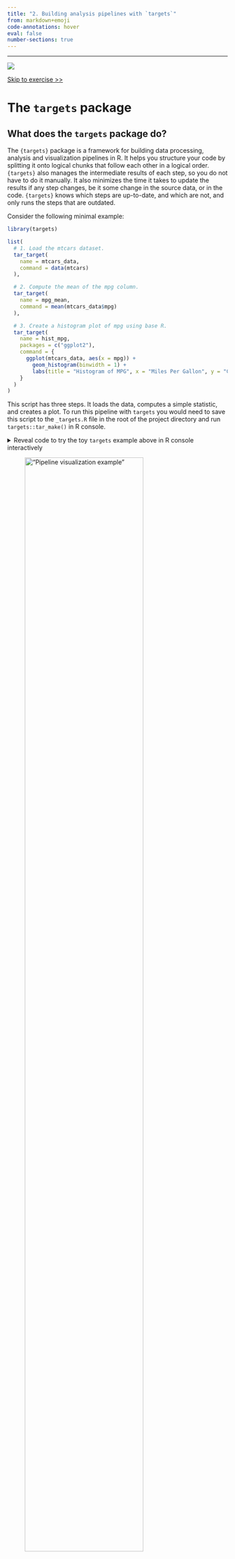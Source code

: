 ```yaml
---
title: "2. Building analysis pipelines with `targets`"
from: markdown+emoji
code-annotations: hover
eval: false
number-sections: true
---
```


-----

![](media/images/blocks-targets.png)

[Skip to exercise \>\>](#exercise)

# The `targets` package {#targets}

## What does the `targets` package do?

The `{targets}` package is a framework for building data processing, analysis and visualization pipelines in R. It helps you structure your code by splitting it onto logical chunks that follow each other in a logical order. `{targets}` also manages the intermediate results of each step, so you do not have to do it manually. It also minimizes the time it takes to update the results if any step changes, be it some change in the source data, or in the code. `{targets}` knows which steps are up-to-date, and which are not, and only runs the steps that are outdated.

Consider the following minimal example:

```r
library(targets)

list(
  # 1. Load the mtcars dataset.
  tar_target(
    name = mtcars_data,
    command = data(mtcars)
  ),

  # 2. Compute the mean of the mpg column.
  tar_target(
    name = mpg_mean,
    command = mean(mtcars_data$mpg)
  ),

  # 3. Create a histogram plot of mpg using base R.
  tar_target(
    name = hist_mpg,
    packages = c("ggplot2"),
    command = {
      ggplot(mtcars_data, aes(x = mpg)) +
        geom_histogram(binwidth = 1) +
        labs(title = "Histogram of MPG", x = "Miles Per Gallon", y = "Count")
    }
  )
)
```

This script has three steps. It loads the data, computes a simple statistic, and creates a plot. To run this pipeline with `targets` you would need to save this script to the `_targets.R` file in the root of the project directory and run `targets::tar_make()` in R console.

<details>
<summary>Reveal code to try the toy `targets` example above in R console interactively</summary>

To quickly run the pipeline above in R console without setting up `targets` properly and creating an R script file, you can use the code below, that can be pasted in to the R console (and it will make the pipeline run in a temporary directory):

```r
library(targets)
tar_dir({
  tar_script({
    library(targets)
    list(
      # Load the mtcars dataset.
      tar_target(mtcars_data, mtcars),
      
      # Compute the mean of the mpg column.
      tar_target(mpg_mean, mean(mtcars_data$mpg)),
      
      # Create a histogram plot of mpg using base R.
      # The plot is saved as a PNG file and the filename is returned.
      tar_target(plot_mpg, {
        png("hist_mpg.png")  # Open a PNG device.
        hist(mtcars_data$mpg,
             breaks = "Sturges",
             main = "Histogram of MPG",
             xlab = "Miles Per Gallon",
             ylab = "Frequency",
             col = "lightblue")
        dev.off()  # Close the device.
        "hist_mpg.png"  # Return the filename as the target value.
      })
    )
  }, ask = FALSE)
  
  # Run all targets defined in the pipeline.
  tar_make()

})
```

You will get output similar to this:

```r
▶ dispatched target mtcars_data
● completed target mtcars_data [0 seconds, 1.225 kilobytes]
▶ dispatched target plot_mpg
● completed target plot_mpg [0.011 seconds, 65 bytes]
▶ dispatched target mpg_mean
● completed target mpg_mean [0 seconds, 52 bytes]
▶ ended pipeline [0.059 seconds]
```

It would mean that all steps have been executed successfully.

Similarly, if you add `tar_visnetwork()` after `tar_make()`, you will get a visualization of the pipeline:

```r
library(targets)
tar_dir({
  tar_script({
    library(targets)
    list(
      # Load the mtcars dataset.
      tar_target(mtcars_data, mtcars),
      
      # Compute the mean of the mpg column.
      tar_target(mpg_mean, mean(mtcars_data$mpg)),
      
      # Create a histogram plot of mpg using base R.
      # The plot is saved as a PNG file and the filename is returned.
      tar_target(plot_mpg, {
        png("hist_mpg.png")  # Open a PNG device.
        hist(mtcars_data$mpg,
             breaks = "Sturges",
             main = "Histogram of MPG",
             xlab = "Miles Per Gallon",
             ylab = "Frequency",
             col = "lightblue")
        dev.off()  # Close the device.
        "hist_mpg.png"  # Return the filename as the target value.
      })
    )
  }, ask = FALSE)
  
  # Run all targets defined in the pipeline.
  tar_make()
  tar_visnetwork()
})

```

You would get output similar to the one in the @fig-mtcars-visnet below.
</details>

!["Pipeline visualization example"](media/images/mtcars-visnet.png){#fig-mtcars-visnet width=80%}

As you can see in @fig-mtcars-visnet, `{targets}` knows that the summary statistic and the plot depend on the data. If you were to change the first step of the pipeline, then the next time you ask `{targets}` to update the pipeline, it would only run steps two and three. If, however, instead of changing the data, you changed the code for the plot (e.g. change the title), then the pipeline would only re-run step three. This way, you do not have to manually keep track of what might have changed in the data or the code, or, in more complex pipelines, in the intermediate data (such as cross-validation folds for machine learning models) - `{targets}` will figure it out for you.

# Exercise {#exercise}

## Goal

The goal of this exercise is to use the project folder that you have set up in the previous exercise with `{renv}` to create a simple analysis pipeline using `{targets}`.

::: {.callout-note}
If you have not successfully completed the previous exercise, you can start the current one by downloading the repository [https://github.com/e-kotov/2025-mpidr-workflows-reference-01](https://github.com/e-kotov/2025-mpidr-workflows-reference-01){target="_blank"} and extracting it to your computer.
:::

## Instructions

## Open the project folder in your editor

Open either your own project, or our reference project snapshot form the Note above.

If you open your own project, you should see in the R console:

```r
- Project 'path/on/your/computer/to/your/project' loaded. [renv 1.1.1]
```

If you open our reference project, you should see in the R console:

```r
OK
- Installing renv  ... OK

- Project 'path/on/your/computer/2025-mpidr-workflows-reference-01' loaded. [renv 1.1.1]
- One or more packages recorded in the lockfile are not installed.
- Use `renv::status()` for more details.
```

::: {.callout-note}
The reason you will see that the packages are not installed, is because the library of R packages is specific to an operating system and is considered as a disposable storage. By default, it is not pushed to GitHub. Therefore, when you copy such project from GitHub, you don't have the packages, but you have all the files to restore the packages as required by the `renv.lock` file.
:::

## Restore (install) the R packages in the project

### In your own project

In your own project, you need to run:

```r
renv::status()
```

This is to make sure that all the packages are installed in the project. If any packages are still missing, see the step below.

### In our reference project

If you are working in our reference project from [https://github.com/e-kotov/2025-mpidr-workflows-reference-01](https://github.com/e-kotov/2025-mpidr-workflows-reference-01){target="_blank"}, you need to run:

```r
renv::restore()
```

After you confirm, you should see the package installation process.

Once the installation finishes, to make sure you have successfully installed all packages, run:

```r
renv::status()
```

You should get something like this:

```r
No issues found -- the project is in a consistent state.
```

## Setup the `{targets}` pipeline

You could of course create a `targets` pipeline manually, but there is a handy R function to initialize a template for you:

```r
targets::use_targets()
```

Agree to that and `{renv}` will take over again to install a new package. Don't forget to add it to the `renv.lock` file with `renv::snapshot()` later.

Once this is done, you should get a new file `_targets.R` in the root of your project folder.

## Explore the sample pipeline

Before editing the `_targets.R` file, explore the pipeline that is already defined in the file.

First, run this to see the interactive graph of the pipeline (you will need to agree to install `visNetwork` package when you run this for the first time, run the command again if you still don't see the visualisation in the viewer):

```r
targets::tar_visnetwork()
```

You will see that all steps are currently outdated.

Now you can runn all the steps in the pipeline:

```r
targets::tar_make()
```

Notice that you a new folder called `_targets` is created in the project folder. This is where the output of the pipeline will be stored as well as some metadata.

If you run `targets::tar_visnetwork()` again, you will find all steps are now up-to-date.

Now you can inspect in the `R` console the results of each step. You do not need to think where each output is saved, as all outputs are always stored in the `_targets` folder and are accessible by their name. For example:

```r
tmp_object <- targets::tar_read(data)
print(tmp_object)
rm(tmp_object)
```

This will read the `data` object that is the output of the first step of the example pipeline and print it to the console. Finally, we also remove this object from the workspace to keep it clean.

You may also load the object `data` with its name directly into the workspace with:

```r
targets::tar_load(data)
```

```r
ls()
```

```r
[1] "data"
```

Now clean the workspace/environment:

```r
rm(list = ls())
```

To delete saved outputs of all or certain (see the [documentation](https://docs.ropensci.org/targets/reference/tar_destroy.html){target="_blank"}) steps, run:

```r
targets::tar_destroy()
```

To delete the saved results of steps that you might have deleted and will not use anymore, you could run:

```r
targets::tar_prune()
```

## Adjust `targets` settings

Feel free to remove most of the comments in the example `_targets.R` file, especially the ones regarding the targets options. We recommend you do set the options as follows:

```r
tar_option_set(
  format = "qs"
)
```

The `qs`/`qs2` format is a faster and more space efficient alternative to `rds` format. You can read more about it in the [`qs2` documentation](https://github.com/qsbase/qs2?tab=readme-ov-file#single-threaded). This will be the format that `targets` uses to save the output of each step of the pipeline, unless you specify `format = 'file'`, or set it to something else in the specicfic `tar_target()` step.

::: {.callout-note}
You might also notice that we suggest to remove the `packages` option from `tar_option_set()` that was originally there. This is because it is much safer to specify the packages you need in each `tar_target()` step individually. This might seem like a lot of work, but it it has many advatanges:

- Each step runs much faster, as unnecessary packages are not loaded.
- You can prevent potential package conflicts. In big projects with hundreds of packages, some packages may not work well when loaded simultaneously (which would happen if you specify the `packages` option globally for all steps).
- It is much easier to debug, as you can see which packages are loaded at each step.
:::

For more `targets` options, you can see the documentation for [`tar_option_set()`](https://docs.ropensci.org/targets/reference/tar_option_set.html){target="_blank"}.

## Analysis step 1 - Get the data {#step1-get-data}

See the code in Jonas's repository at [https://github.com/jschoeley/openscience25/tree/main/layer2-communal/example_2-1](https://github.com/jschoeley/openscience25/tree/main/layer2-communal/example_2-1){target="_blank"}.

Let us try to implement the steps from his code in a `targets` pipeline. We will guide you through the first pipeline step together.

### Wrap data download step into a function

We first need to implement the data download step found in [https://github.com/jschoeley/openscience25/blob/main/layer2-communal/example_2-1/code/10-download_input_data_from_zenodo.R](https://github.com/jschoeley/openscience25/blob/main/layer2-communal/example_2-1/code/10-download_input_data_from_zenodo.R){target="_blank"}.

We will keep all functions that implement the steps in a separate folder called `R`. Create this folder manually and create a file called `10-download_input_data_from_zenodo.R` in it. Copy the code from Jonas's repository and save it in this new file, but convert it to a function that we could call from the `targets` pipeline. Compared to Jonas's original code, this function needs to make sure that the folder for the file downloads exists and also return the paths to the downloaded data files. See the suggested function below:

```r
# Download analysis input data from Zenodo
download_files_from_zenodo <- function(
  data_folder = "data"
) {
  # make sure the data folder exists
  if (!dir.exists(data_folder)) {
    dir.create(data_folder, recursive = TRUE)
  }

  # download the files
  download.file(
    url = 'https://zenodo.org/records/15033155/files/10-euro_education.csv?download=1',
    destfile = paste0(data_folder, "/10-euro_education.csv")
  )

  download.file(
    url = 'https://zenodo.org/records/15033155/files/10-euro_sectors.csv?download=1',
    destfile = paste0(data_folder, "/10-euro_sectors.csv")
  )

  download.file(
    url = 'https://zenodo.org/records/15033155/files/10-euro_geo_nuts2.rds?download=1',
    destfile = paste0(data_folder, "/10-euro_geo_nuts2.rds")
  )

  # find the downloaded files
  data_from_zenodo <- list.files("data", full.names = TRUE)

  # return the list of files
  return(data_from_zenodo)
}
```

Compare this to the original code from Jonas's repository at [https://github.com/jschoeley/openscience25/blob/main/layer2-communal/example_2-1/code/10-download_input_data_from_zenodo.R](https://github.com/jschoeley/openscience25/blob/main/layer2-communal/example_2-1/code/10-download_input_data_from_zenodo.R){target="_blank"}.

Now, to implement this first step into the pipeline, let us find the list of steps in the end of the `_targets.R` file, it's the one where all the steps are listed, each starting with `tar_target()`.

Remove all the example steps and insert your own:

```r
list(
  # download files from zenodo
  tar_target(
    name = data_from_zenodo,
    command = download_files_from_zenodo(
      data_folder = "data"
    ),
    format = "file"
  )
)
```

Notice that we have added `format = "file"` to our first step. This means that `targets` should expect not a generic `R` object like a `data.frame`, `list`, or `vector` as on output of the `download_files_from_zenodo()` function, but a vector of files. This is useful for actions such as file downloads, as `targets` will be checking on it's own if all expected files are actually downloaded.

The final step is to inform `targets` that we want to run the pipeline by executing the `targets::tar_make()`.

### Download files by executing the pipeline

Now you can run the pipeline by executing:

```r
targets::tar_make()
```

You should get something like this:

```r
▶ dispatched target data_from_zenodo
trying URL 'https://zenodo.org/records/15033155/files/10-euro_education.csv?download=1'
Content type 'text/plain; charset=utf-8' length 11150 bytes (10 KB)
==================================================
downloaded 10 KB

trying URL 'https://zenodo.org/records/15033155/files/10-euro_sectors.csv?download=1'
Content type 'text/plain; charset=utf-8' length 20626 bytes (20 KB)
================================
downloaded 20 KB

trying URL 'https://zenodo.org/records/15033155/files/10-euro_geo_nuts2.rds?download=1'
Content type 'application/octet-stream' length 261344 bytes (255 KB)
=======
downloaded 255 KB

● completed target data_from_zenodo [0.894 seconds, 293.12 kilobytes]
▶ ended pipeline [0.94 seconds]
```

The pipeline downloaded the files from Zenodo and will save them into the `data` folder. You can now use the downloaded files in the next steps of the pipeline.

Make an interactive graph of the pipeline:

```r
targets::tar_visnetwork()
```


You should see a network similar to the one in @fig-ex-02-targets-zenodo-data.png.

!["Up to date workflow including getting the data and producing the basemap"](media/images/ex-02-targets-zenodo-data.png){#fig-ex-02-targets-zenodo-data.png}



::: {.callout-note}
One thing to try, is to manually delete any one of the downloaded files and run the `targets::tar_visnetwork()` function. You will then see that one of the steps is outdated, as `targets` knows from the first run that it needs to keep track of files and it has noted the file signatures.
:::

### Add data folder to `.gitignore`

As the data is preserved at Zenodo, and as it is bad practice to store data in the git repository, we should add the `data` folder to the `.gitignore` file. You can do this by executing the following command in the `R` console:

```r
usethis::use_git_ignore("data")
```

This will create a new `.gitignore` file in the root of the project (in case it did not exist) and add the `data` folder there. Now `git` tools will not prompt you to commit the `data` folder and it will never be pushed to GitHub or other remote repository you are using.



## Analysis step 2 - Create background map

Now let us add a new step that creates background map that will be re-used in all of the plots me can create following the code in Jonas's repository. We will look at the code in [https://github.com/jschoeley/openscience25/blob/main/layer2-communal/example_2-1/code/20-create_european_backgroundmap.R](https://github.com/jschoeley/openscience25/blob/main/layer2-communal/example_2-1/code/20-create_european_backgroundmap.R){target="_blank"} and adjust it to be a `targets` step executed by `tar_target()`.

Because the code there uses [`_config.yaml`](https://github.com/jschoeley/openscience25/blob/main/layer2-communal/example_2-1/code/_config.yaml){target="_blank"} to customize the plots, you will need to [download](https://github.com/jschoeley/openscience25/raw/refs/heads/main/layer2-communal/example_2-1/code/_config.yaml){target="_blank"} it and put into your project, e.g. into `config` folder.

We will also break down the code into steps, as it makes sense to isolate the code for downloading the data from Natural Earth into a separate function.

#### Step 2.1 Download Natural Earth data

Look at [the corresponding lines](https://github.com/jschoeley/openscience25/blob/9efc85e2dad9b2d1cc05da2d257c5dad01a97276/layer2-communal/example_2-1/code/20-create_european_backgroundmap.R#L28C1-L42C39){target="_blank"} in Jonas's code:

```r
# Download Eurasian geodata ---------------------------------------
eura_sf <-
  # download geospatial data for European, Asian and African countries
  ne_countries(continent = c('europe', 'asia', 'africa'),
               returnclass = 'sf', scale = 10) %>%
  # project to crs suitable for Europe
  st_transform(crs = config$crs) %>%
  # merge into single polygon
  st_union(by_feature = FALSE) %>%
  # crop to Europe
  st_crop(xmin = config$eurocrop$xmin,
          xmax = config$eurocrop$xmax,
          ymin = config$eurocrop$ymin,
          ymax = config$eurocrop$ymax)
```

We will rewrite it as a following function:

```r
# Download Eurasian geodata ---------------------------------------
download_ne_data <- function(
  crs, xmin, xmax, ymin, ymax
) {
  eura_sf <-
    # download geospatial data for European, Asian and African countries
    rnaturalearth::ne_countries(
      continent = c('europe', 'asia', 'africa'),
      returnclass = 'sf',
      scale = 10
    ) |>
    # project to crs suitable for Europe
    sf::st_transform(crs = crs) |>
    # merge into single polygon
    sf::st_union(by_feature = FALSE) |>
    # crop to Europe
    sf::st_crop(xmin = xmin, xmax = xmax, ymin = ymin, ymax = ymax)

  return(eura_sf)
}
```

As you can see, we got rid of the references to `yaml` file, which is one of the ways to approach it. Any preferences previously set in yaml file are now set in the function parameters.

We also prefixed each function call with a package name. We do this to be more aware of which packages we use in each function to minimize the potential for conflicts.

In the list of `targets` steps we will add the call as follows:

```r
tar_target(
  name = eura_sf,
  packages = c("rnaturalearth", "sf"),
  command = download_ne_data(
    crs = 3035,
    xmin = 25.0e+5,
    xmax = 75.0e+5,
    ymin = 13.5e+5,
    ymax = 54.5e+5
  )
)
```

Note that:

- We specified the `packages` argument for an individual target step.
- We did not specify the `format = "file"`, so by default it will be `qs2` format, as specified above in `tar_option_set()`.

::: {.callout-note}
As you might have noticed, we set the name of the `targets` step as `eura_sf`, and we also return an object called `eura_sf` from the `download_ne_data()` function. These names do NOT have to match, as in larger projects functions may be reused multiple times and they may have more generic uses and therefore return different output to different targets based on their input parameters. In this case, we are just naming the objects in the same way for convenience.
:::

Test the `targets` pipeline by running it and making an interactive graph:

```r
targets::tar_make()
targets::tar_visnetwork()
```

You should see a network similar to the one in @fig-ex-02-targets-ne-data.

!["Up to date workflow including getting the data and producing the basemap"](media/images/ex-02-targets-ne-data.png){#fig-ex-02-targets-ne-data}




## Step 2.2 Wrap background map creation step into a function

Create a file `20-create_european_backgroundmap.R` in `R` subfolder of your project.

Look at [the first few lines](https://github.com/jschoeley/openscience25/blob/9efc85e2dad9b2d1cc05da2d257c5dad01a97276/layer2-communal/example_2-1/code/20-create_european_backgroundmap.R#L15-L26){target="_blank"} in Jonas's code, just after the `library()` calls (which we will look at later).

Original lines:

```r
# input and output paths
paths <- list()
paths$input <- list(
  config = './code/_config.yaml'
  
)
paths$output <- list(
  euro_basemap.rds = './data/20-euro_basemap.rds'
)

# global configuration
config <- read_yaml(paths$input$config)
```

We do not nede to use any of these lines anymore. Previously we had to specify where to save the base map in `paths$output`. With `targets`, we do not need to manually keep track where we save intermediate results and wether or not they are up to date. Instead of saving the file at the path specified in `paths$output`, we will just return an `R` object from the function called by a particular `targets` step and it will be stored automatically for us in `_targets/objects` folder. We do not need the `_config.yaml` here anymore, as it did not contain any variables that would affect the basemap creation.

We only need [the lines](https://github.com/jschoeley/openscience25/blob/9efc85e2dad9b2d1cc05da2d257c5dad01a97276/layer2-communal/example_2-1/code/20-create_european_backgroundmap.R#L44C1-L53C15){target="_blank"} that create a `ggplot2` plot object with the basemap:

```r
# Draw a basemap of Europe ----------------------------------------
euro_basemap <-
  ggplot(eura_sf) +
  geom_sf(
    aes(geometry = geometry),
    color = NA, fill = 'grey90'
  ) +
  coord_sf(expand = FALSE, datum = NA) +
  theme_void()
```

And we rewrite these as a function:

```r
# Draw a basemap of Europe ----------------------------------------
create_european_backgroundmap <- function(
  eura_sf
) {
  # eura_sf <- targets::tar_read(eura_sf) # for debug

  euro_basemap <-
    ggplot2::ggplot(eura_sf) +
    ggplot2::geom_sf(
      aes(geometry = geometry),
      color = NA,
      fill = 'grey90'
    ) +
    ggplot2::coord_sf(expand = FALSE, datum = NA) +
    ggplot2::theme_void()

  return(euro_basemap)
}
```

Notice that we pass `eura_sf` object that we created with `targets` step that executed `download_ne_data()` and we return the `ggplot2` object `euro_basemap` that should be reused in the next steps for creating the maps.

We also added explicit `ggplot2::` prefixes to relevant functions. This is optional, as we will specify that we need `ggplot2` package for this function in the `targets` pipeline, but this also helps to debug the function quickly.

To run the code in this function manually, you can use the commented out line `eura_sf <- targets::tar_read(eura_sf)` to quickly load the `eura_sf` object (assuming you have previously ran the `targets` pipeline and it is saved in the `targets/ojects` storage).

Now let us add a `targets` step to the pipeline:

```r
tar_target(
  name = euro_basemap,
  packages = c("ggplot2"),
  command = create_european_backgroundmap(
    eura_sf = eura_sf
  )
)
```

Test the targets pipeline by running it and making an interactive graph:

```r
targets::tar_make()
targets::tar_visnetwork()
```

You should see a network similar to the one in @fig-ex-02-targets-eubasemap-done.

!["Up to date workflow including getting the data and producing the basemap"](media/images/ex-02-targets-eubasemap-done.png){#fig-ex-02-targets-eubasemap-done}

Now if you run `targets::tar_read(euro_basemap)`, you should get a plot of the basemap (see @fig-ex-02-targets-euro-basemap):

![The figure to be expected as output of `targets::tar_read(euro_basemap)`](media/images/ex-02-targets-euro-basemap.png){#fig-ex-02-targets-euro-basemap}

## Next steps

Now you it is up to you to adapt the code from one of the R scripts that create maps (`30-plot_figure_1.R`, `31-plot_figure_2.R`, `32-plot_figure_3.R`) in Jonas's repository at [https://github.com/jschoeley/openscience25/tree/main/layer2-communal/example_2-1/code](https://github.com/jschoeley/openscience25/tree/main/layer2-communal/example_2-1/code){target="_blank"}. in the same way we did above. We would suggest that because these plots are final output images, instead of returning `ggplot2` objects from the plot making functions, you save the plots to files and return the path to the file, like we did with the [step that downloaded the data from Zenodo](#step1-get-data).

